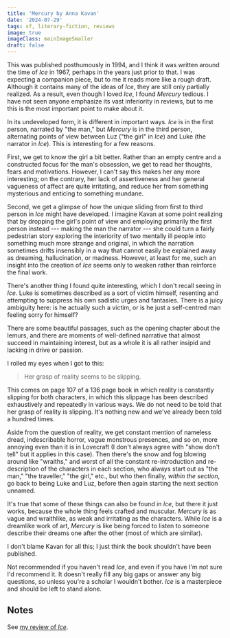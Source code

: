 ```yaml
---
title: 'Mercury by Anna Kavan'
date: '2024-07-29'
tags: sf, literary-fiction, reviews
image: true
imageClass: mainImageSmaller
draft: false
---
```


This was published posthumously in 1994, and I think it was written around the time of _Ice_ in 1967, perhaps in the years just prior to that. I was expecting a companion piece, but to me it reads more like a rough draft. Although it contains many of the ideas of _Ice_, they are still only partially realized. As a result, even though I loved _Ice_, I found _Mercury_ tedious. I have not seen anyone emphasize its vast inferiority in reviews, but to me this is the most important point to make about it.

In its undeveloped form, it is different in important ways. _Ice_ is in the first person, narrated by "the man," but _Mercury_ is in the third person, alternating points of view between Luz ("the girl" in _Ice_) and Luke (the narrator in _Ice_). This is interesting for a few reasons. 

First, we get to know the girl a bit better. Rather than an empty centre and a constructed focus for the man's obsession, we get to read her thoughts, fears and motivations. However, I can't say this makes her any more interesting; on the contrary, her lack of assertiveness and her general vagueness of affect are quite irritating, and reduce her from something mysterious and enticing to something mundane.

Second, we get a glimpse of how the unique sliding from first to third person in _Ice_ might have developed. I imagine Kavan at some point realizing that by dropping the girl's point of view and employing primarily the first person instead --- making the man the narrator --- she could turn a fairly pedestrian story exploring the interiority of two mentally ill people into something much more strange and original, in which the narration sometimes drifts insensibly in a way that cannot easily be explained away as dreaming, hallucination, or madness. However, at least for me, such an insight into the creation of _Ice_ seems only to weaken rather than reinforce the final work.

There's another thing I found quite interesting, which I don't recall seeing in _Ice_. Luke is sometimes described as a sort of victim himself, resenting and attempting to suppress his own sadistic urges and fantasies. There is a juicy ambiguity here: is he actually such a victim, or is he just a self-centred man feeling sorry for himself?

There are some beautiful passages, such as the opening chapter about the lemurs, and there are moments of well-defined narrative that almost succeed in maintaining interest, but as a whole it is all rather insipid and lacking in drive or passion.

I rolled my eyes when I got to this:

> Her grasp of reality seems to be slipping.

This comes on page 107 of a 136 page book in which reality is constantly slipping for both characters, in which this slippage has been described exhaustively and repeatedly in various ways. We do not need to be told that her grasp of reality is slipping. It's nothing new and we've already been told a hundred times.

Aside from the question of reality, we get constant mention of nameless dread, indescribable horror, vague monstrous presences, and so on, more annoying even than it is in Lovecraft (I don't always agree with "show don't tell" but it applies in this case). Then there's the snow and fog blowing around like "wraiths," and worst of all the constant re-introduction and re-description of the characters in each section, who always start out as "the man," "the traveller," "the girl," etc., but who then finally, _within the section_, go back to being Luke and Luz, before then again starting the next section unnamed.

It's true that some of these things can also be found in _Ice_, but there it just works, because the whole thing feels crafted and muscular. _Mercury_ is as vague and wraithlike, as weak and irritating  as the characters. While _Ice_ is a dreamlike work of art, _Mercury_ is like being forced to listen to someone describe their dreams one after the other (most of which are similar).

I don't blame Kavan for all this; I just think the book shouldn't have been published.

Not recommended if you haven't read _Ice_, and even if you have I'm not sure I'd recommend it. It doesn't really fill any big gaps or answer any big questions, so unless you're a scholar I wouldn't bother. _Ice_ is a masterpiece and should be left to stand alone.

## Notes

See [my review of _Ice_](/ice-by-anna-kavan).